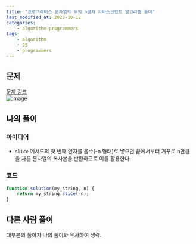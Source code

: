 ```yaml
---
title: "프로그래머스 문자열의 뒤의 n글자 자바스크립트 알고리즘 풀이"
last_modified_at: 2023-10-12
categories:
    - algorithm-programmers
tags:
    - algorithm
    - JS
    - programmers
---
```


## 문제
[문제 링크](https://school.programmers.co.kr/learn/courses/30/lessons/181910)  
![image](https://github.com/makepin2r/TIL/assets/39889583/ca8ca353-2e41-41c4-9995-be18eaf16901)

## 나의 풀이
### 아이디어
- `slice` 메서드의 첫 번째 인자를 음수(-n 형태)로 넣으면 끝에서부터 거꾸로 n만큼을 자른 문자열의 복사본을 반환하므로 이를 활용한다.
### 코드
```javascript
function solution(my_string, n) {
    return my_string.slice(-n);
}
```

## 다른 사람 풀이
대부분의 풀이가 나의 풀이와 유사하여 생략.